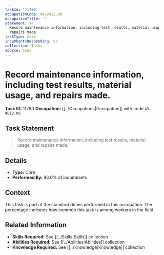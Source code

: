 ```yaml
---
taskId: '11780'
occupationCode: 49-9012.00
occupationTitle: ''
statement: >-
  Record maintenance information, including test results, material usage, and
  repairs made.
taskType: Core
incumbentsResponding: 93
collection: Tasks
source: onet
---
```

# Record maintenance information, including test results, material usage, and repairs made.

**Task ID:** 11780
**Occupation:** [[../Occupations|Occupation]] with code `49-9012.00`

## Task Statement

> Record maintenance information, including test results, material usage, and repairs made.

## Details

- **Type:** Core
- **Performed By:** 93.0% of incumbents

## Context

This task is part of the standard duties performed in this occupation. The percentage indicates how common this task is among workers in the field.

## Related Information

- **Skills Required:** See [[../Skills|Skills]] collection
- **Abilities Required:** See [[../Abilities|Abilities]] collection
- **Knowledge Required:** See [[../Knowledge|Knowledge]] collection

